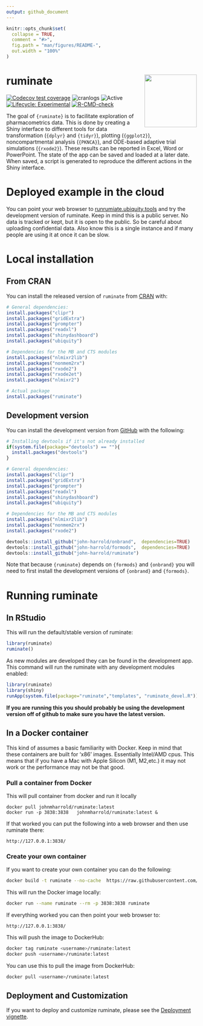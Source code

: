 ```yaml
---
output: github_document
---
```


<!-- README.md is generated from README.Rmd. Please edit that file -->

```r
knitr::opts_chunk$set(
  collapse = TRUE,
  comment = "#>",
  fig.path = "man/figures/README-",
  out.width = "100%"
)
```

# ruminate <img src="man/figures/logo.png" align="right" height="138.5" />

<!-- 
-->

<!-- badges: start -->

[![Codecov test coverage](https://codecov.io/gh/john-harrold/ruminate/branch/master/graph/badge.svg)](https://app.codecov.io/gh/john-harrold/ruminate?branch=master)
![cranlogs](https://cranlogs.r-pkg.org/badges/ruminate)
![Active](https://www.repostatus.org/badges/latest/active.svg)
[![Lifecycle: Experimental](https://img.shields.io/badge/lifecycle-experimental-orange.svg)](https://lifecycle.r-lib.org/articles/stages.html)
[![R-CMD-check](https://github.com/john-harrold/ruminate/actions/workflows/R-CMD-check.yaml/badge.svg)](https://github.com/john-harrold/ruminate/actions/workflows/R-CMD-check.yaml)

<!-- badges: end -->

The goal of `{ruminate}` is to facilitate exploration of pharmacometrics data. This is done by creating a Shiny interface to different tools for data transformation (`{dplyr}` and `{tidyr}`), plotting (`{ggplot2}`), noncompartmental analysis (`{PKNCA}`), and ODE-based adaptive trial simulations (`{rxode2}`). These results can be reported in Excel, Word or PowerPoint. The state of the app can be saved and loaded at a later date. When saved, a script is generated to reproduce the different actions in the Shiny interface.

# Deployed example in the cloud 

You can point your web browser to [runrumiate.ubiquity.tools](https://runruminate.ubiquity.tools) and try the development version of ruminate. Keep in mind this is a public server. No data is tracked or kept, but it is open to the public. So be careful about uploading confidential data. Also know this is a single instance and if many people are using it at once it can be slow.

# Local installation

## From CRAN

You can install the released version of ``ruminate`` from [CRAN](https://cran.r-project.org/package=ruminate) with:

``` r
# General dependencies:
install.packages("clipr")
install.packages("gridExtra")
install.packages("prompter")
install.packages("readxl")
install.packages("shinydashboard")
install.packages("ubiquity")

# Dependencies for the MB and CTS modules
install.packages("nlmixr2lib")
install.packages("nonmem2rx")
install.packages("rxode2")
install.packages("rxode2et")
install.packages("nlmixr2")

# Actual package
install.packages("ruminate")
```

## Development version

You can install the development version from [GitHub](https://github.com/john-harrold/ruminate/) with the following:

``` r
# Installing devtools if it's not already installed
if(system.file(package="devtools") == ""){
  install.packages("devtools") 
}

# General dependencies:
install.packages("clipr")
install.packages("gridExtra")
install.packages("prompter")
install.packages("readxl")
install.packages("shinydashboard")
install.packages("ubiquity")

# Dependencies for the MB and CTS modules
install.packages("nlmixr2lib")
install.packages("nonmem2rx")
install.packages("rxode2")

devtools::install_github("john-harrold/onbrand",  dependencies=TRUE)
devtools::install_github("john-harrold/formods",  dependencies=TRUE)
devtools::install_github("john-harrold/ruminate")
```

Note that because `{ruminate}` depends on `{formods}` and `{onbrand}` you will need to first install the development versions of `{onbrand}` and `{formods}`.

# Running ruminate

## In RStudio

This will run the default/stable version of ruminate:

``` r 
library(ruminate)
ruminate()
```

As new modules are developed they can be found in the development app. This command will run the ruminate with any development modules enabled:

``` r 
library(ruminate)
library(shiny)
runApp(system.file(package="ruminate","templates", "ruminate_devel.R"))
```

**If you are running this you should probably be using the development version off of github to make sure you have the latest version.**



## In a Docker container

This kind of assumes a basic familiarity with Docker. Keep in mind that these containers are built for 'x86' images. Essentially Intel/AMD cpus. This means that if you have a Mac with Apple Silicon (M1, M2,etc.) it may not work or the performance may not be that good. 

### Pull a container from Docker

This will pull container from docker and run it locally 

```
docker pull johnmharrold/ruminate:latest
docker run -p 3838:3838   johnmharrold/ruminate:latest &
```

If that worked you can put the following into a web browser and then use ruminate there:

```
http://127.0.0.1:3838/
```

### Create your own container

If you want to create your own container you can do the following: 

``` bash
docker build -t ruminate --no-cache  https://raw.githubusercontent.com/john-harrold/ruminate/main/inst/docker/local_container
```
This will run the Docker image locally:

``` bash
docker run --name ruminate --rm -p 3838:3838 ruminate
```

If everything worked you can then point your web browser to:

```
http://127.0.0.1:3838/
```

This will push the image to DockerHub:

```bash
docker tag ruminate <username>/ruminate:latest
docker push <username>/ruminate:latest
```

You can use this to pull the image from DockerHub:

```bash
docker pull <username>/ruminate:latest
```

## Deployment and Customization 

If you want to deploy and customize ruminate, please see the [Deployment vignette](https://ruminate.ubiquity.tools/articles/deployment.html).
